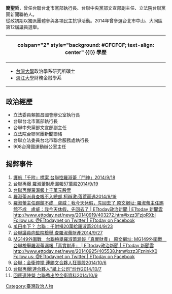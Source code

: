 {{Infobox Officeholder
| name = 簡聖哲
| image name =
| party = {{DPP}}
|{{TSU}}
| Sex = 男
| birth_date         = {{birth date and age|1982|10|9}}
| birth_place = {{ROC|台灣省}}[[台北縣|台北縣]]（今[[新北市|新北市]] ）
| nationality = {{ROC}}
}}
'''簡聖哲'''，曾任台聯台北市黨部執行長、台聯中央黨部文宣部副主任、立法院台聯黨團新聞聯絡人。<br />
從政初期以獨派團體參與各項民主抗爭活動。2014年曾參選台北市中山、大同區第12屆議員選舉。<br />
<!-- 學經歷信息開始 -->
{| class="infobox bordered" style="width: 22em; font-size: 90%; text-align: left; float:right;" cellpadding="3"
|-
! colspan="2" style="background: #CFCFCF; text-align: center" {{!}} 學歷
|-
| colspan="2" style="font-size: 90%" |<div style="text-align: left">
*[[台灣大學|台灣大學]]政治學系研究所碩士
*[[淡江大學|淡江大學]]財務金融學系
|}

== 政治經歷 ==
* 立法委員賴振昌國會辦公室執行長
* 台聯台北市黨部執行長
* 台聯中央黨部文宣部副主任
* 立法院台聯黨團新聞聯絡
* 台聯立法委員台北市聯合服務處執行長
* 908台灣國運動辦公室主任

== 揭弊事件 ==
# [https://www.youtube.com/watch?v=xvygXiPOQW4&spfreload=10# 護航「千附」標案 台聯控羅淑蕾「門神」2014/9/18 ]<br />
# [https://www.youtube.com/watch?v=Ibh5kTXXZ2M# 台聯再爆 羅淑蕾財產漏報57萬股2014/9/19 ]<br />
# [https://web.archive.org/web/20141022181500/http://www.twtimes.com.tw/?page=news&nid=438203 台聯再爆羅漏報上千萬元股票]<br />
# [https://www.youtube.com/watch?v=qAV19I_BjRQ  羅淑蕾派員查帳不入總部 柯辦激:落荒而逃2014/9/19 ]<br />
# [http://www.ettoday.net/news/20140919/403272.htm 羅淑蕾主任踢館不成　盧威：我今天休假，先回去了  原文網址: 羅淑蕾主任踢館不成　盧威：我今天休假，先回去了 | ETtoday政治新聞 | ETtoday 新聞雲 http://www.ettoday.net/news/20140919/403272.htm#ixzz3FzjpRXbl Follow us: @ETtodaynet on Twitter | ETtoday on Facebook]<br />
# [https://www.youtube.com/watch?v=B0adsFBqfSU# 瓜田李下？ 台聯：千附捐20萬給羅淑蕾2014/9/23 ]<br />
# [https://www.youtube.com/watch?v=7ju8-Zumpzk# 台聯議員向監院檢舉 查羅淑蕾財產2014/9/27 ]<br />
# [http://www.ettoday.net/news/20140925/405538.htm MG149外圍戰　台聯檢舉羅淑蕾漏報「真實財產」  原文網址: MG149外圍戰　台聯檢舉羅淑蕾漏報「真實財產」 | ETtoday政治新聞 | ETtoday 新聞雲 http://www.ettoday.net/news/20140925/405538.htm#ixzz3FznlnkX0 Follow us: @ETtodaynet on Twitter | ETtoday on Facebook]
#[https://www.youtube.com/watch?v=HQvAYf9PO58# 台聯：金衛停擺 連勝文合夥人狂賣股2014/10/6 ]<br />
# [https://www.youtube.com/watch?v=a9_Uc2j16uQ# 台聯再爆!連合夥人"紙上公司"炒作2014/10/7 ]<br />
# [http://news.ftv.com.tw/NewsContent.aspx?ntype=class&sno=2014A09P04M1# 回應連陣營 台聯秀出脫金衛資料2014/10/9 ]{{Dead link|date=2020年7月 |bot=InternetArchiveBot |fix-attempted=yes }}

[[Category:臺灣政治人物|Category:臺灣政治人物]]
